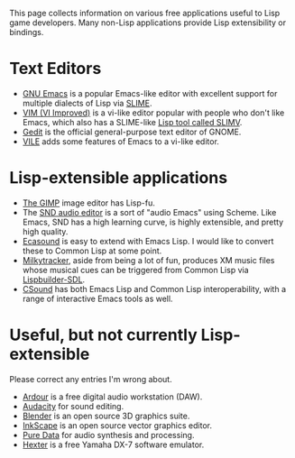This page collects information on various free applications useful to
Lisp game developers. Many non-Lisp applications provide Lisp
extensibility or bindings.

=Text Editors=

* [http://www.gnu.org/software/emacs GNU Emacs] is a popular Emacs-like editor with excellent support for multiple dialects of Lisp via [http://common-lisp.net/project/slime/ SLIME].
* [http://www.vim.org/ VIM (VI Improved)] is a vi-like editor popular with people who don't like Emacs, which also has a SLIME-like [http://www.vim.org/scripts/script.php?script_id=2531 Lisp tool called SLIMV].
* [http://projects.gnome.org/gedit/ Gedit] is the official general-purpose text editor of GNOME.
* [http://en.wikipedia.org/wiki/Vile_(editor) VILE] adds some features of Emacs to a vi-like editor.

=Lisp-extensible applications=

* [http://www.gimp.org The GIMP] image editor has Lisp-fu.
* The [https://ccrma.stanford.edu/software/snd/ SND audio editor] is a sort of "audio Emacs" using Scheme. Like Emacs, SND has a high learning curve, is highly extensible, and pretty high quality.
* [http://eca.cx/ecasound/ Ecasound] is easy to extend with Emacs Lisp. I would like to convert these to Common Lisp at some point.
* [http://milkytracker.org/ Milkytracker], aside from being a lot of fun, produces XM music files whose musical cues can be triggered from Common Lisp via [[Lispbuilder-SDL]].
* [http://www.csounds.com/ CSound] has both Emacs Lisp and Common Lisp interoperability, with a range of interactive Emacs tools as well.

=Useful, but not currently Lisp-extensible=

Please correct any entries I'm wrong about.

* [http://www.ardour.org/ Ardour] is a free digital audio workstation (DAW).
* [http://audacity.sourceforge.net Audacity] for sound editing.
* [http://www.blender.org Blender] is an open source 3D graphics suite.
* [http://www.inkscape.org InkScape] is an open source vector graphics editor.
* [http://puredata.info/ Pure Data] for audio synthesis and processing. 
* [http://dssi.sourceforge.net/hexter.html Hexter] is a free Yamaha DX-7 software emulator.
